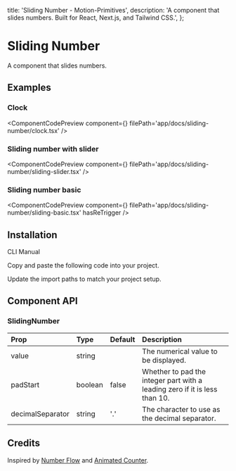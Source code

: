   title: 'Sliding Number - Motion-Primitives',
  description:
    'A component that slides numbers. Built for React, Next.js, and Tailwind CSS.',
};


# Sliding Number

A component that slides numbers.

## Examples

### Clock

<ComponentCodePreview
  component={<Clock />}
  filePath='app/docs/sliding-number/clock.tsx'
/>

### Sliding number with slider

<ComponentCodePreview
  component={<SlidingNumberWithSlider />}
  filePath='app/docs/sliding-number/sliding-slider.tsx'
/>

### Sliding number basic

<ComponentCodePreview
  component={<SlidingNumberBasic />}
  filePath='app/docs/sliding-number/sliding-basic.tsx'
  hasReTrigger
/>

## Installation

<Tabs defaultValue="cli">

<TabsList>
  <TabsTrigger value='cli'>CLI</TabsTrigger>
  <TabsTrigger value='manual'>Manual</TabsTrigger>
</TabsList>

<TabsContent value="cli">

<InstallationCli value='sliding-number' />

</TabsContent>

<TabsContent value="manual">

<Steps>

<Step>Copy and paste the following code into your project.</Step>

<CodeBlock filePath='components/core/sliding-number.tsx' />

<Step>Update the import paths to match your project setup.</Step>

</Steps>

</TabsContent>

</Tabs>

## Component API

### SlidingNumber

| Prop             | Type    | Default | Description                                                                |
| :--------------- | :------ | :------ | :------------------------------------------------------------------------- |
| value            | string  |         | The numerical value to be displayed.                                       |
| padStart         | boolean | false   | Whether to pad the integer part with a leading zero if it is less than 10. |
| decimalSeparator | string  | '.'     | The character to use as the decimal separator.                             |

## Credits

Inspired by [Number Flow](https://number-flow.barvian.me/) and [Animated Counter](https://buildui.com/recipes/animated-counter).
